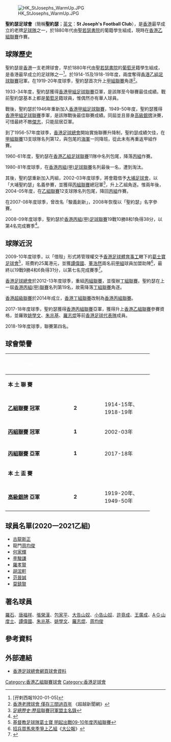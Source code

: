 {{Infobox football club
| clubname   = 騰翱聖約瑟
| image      = [[File:LeaperFC.png|180px]]
| fullname   = 聖約瑟足球會
| nickname   = 
| founded    = 1880年代
| ground     = 
| capacity   = 
| chairman   = 李大偉
| manager    = 
| league     = [[香港乙組聯賽|香港乙組聯賽]]
| season     = [[2020–21年香港乙組聯賽|2020–21]]
| position   = 港乙，第 5 位
| shirtsupplier = {{link-it|lotto|lotto}}
| shirtsponsors = SIGKIO
| pattern_la1=|pattern_b1=|pattern_ra1=
| leftarm1=4169E1|body1=4169E1|rightarm1=4169E1|shorts1=000000|socks1=000000
| pattern_la2=|pattern_b2=|pattern_ra2=
| leftarm2 = FFFFFF|body2=FFFFFF|rightarm2=FFFFFF|shorts2=FFFFFF|socks2=FFFFFF
}}
[[File:HK_StJosephs_WarmUp.JPG|thumb]]

'''聖約瑟足球會'''（簡稱'''聖約瑟'''；[[英文|英文]]：'''St Joseph's Football Club'''），是[[香港|香港]]最早成立的老牌[[足球隊|足球隊]]之一，於1880年代由[[聖若瑟書院|聖若瑟書院]]的葡籍學生組成，現時在[[香港乙組聯賽|香港乙組聯賽]]作賽。

==球隊歷史==
聖約瑟是[[香港|香港]]一支老牌球會，早於1880年代由[[聖若瑟書院|聖若瑟書院]]的[[葡萄牙|葡萄牙]]籍學生組成，是香港最早成立的足球隊之一<ref>[孖剌西報1920-01-05]</ref>。於1914-15及1918-19年度，兩度奪得[[香港乙組足球聯賽|香港乙組足球聯賽]]冠軍。在1919-20年度球季，聖約瑟首次升上[[香港甲組足球聯賽|甲組聯賽]]角逐<ref>[http://beyondnewsnet.com/20141104-hk-football-clubs-that-are-over-100-years/ 香港老牌球會 僅存三間過百年] {{Wayback|url=http://beyondnewsnet.com/20141104-hk-football-clubs-that-are-over-100-years/ |date=20141104163058 }}《超越新聞網》</ref>。

1933-34年度，聖約瑟獲得[[香港甲組足球聯賽|香港甲組足球聯賽]]亞軍，是該隊至今聯賽最佳成績。戰前聖約瑟基本上都是[[葡萄牙|葡萄牙]]籍球員，惟偶然亦有華人球員。

戰後，聖約瑟於1946年重新加入[[香港甲組足球聯賽|香港甲組足球聯賽]]，1949-50年度，聖約瑟獲得[[香港甲組足球聯賽|香港甲組足球聯賽]]季軍，是該隊戰後最佳聯賽成績。同屆並且晉身[[香港足球高級銀牌賽|高級銀牌]]決賽，可惜最終不敵[[傑志|傑志]]，只能屈居亞軍。

到了1956-57年度球季，[[香港足球總會|香港足球總會]]開始實施聯賽升降制，聖約瑟成績欠佳，在[[香港甲組足球聯賽|甲組聯賽]]13支球隊名列第12，與包尾的[[海軍足球隊|海軍]]一同降班，從此未有再重返甲組作賽。

1960-61年度，聖約瑟在[[香港乙組足球聯賽|香港乙組足球聯賽]]11隊中名列包尾，降落[[香港丙組足球聯賽|丙組]]作賽。

1980-81年度球季，在[[香港丙組(甲)足球聯賽|香港丙組(甲)足球聯賽]]名列最後一名，遭到淘汰。

其後，聖約瑟重新加入丙組，2002-03年度球季，將會籍借予[[大埔足球會|大埔足球會]]，以「大埔聖約瑟」名義參賽，並獲得[[香港丙組足球聯賽|丙組聯賽]]總冠軍<ref>[http://www.hkfa.com/zh-hk/load_page.php?pid=93 足總歷史:歷屆聯賽冠軍盟主名錄]</ref>，升上乙組角逐。惟兩年後，2004-05年度，在[[香港乙組足球聯賽|乙組聯賽]]12支球隊名列包尾，降回[[香港丙組足球聯賽|丙組]]作賽。

在2007-08年度球季，曾改名「駿義創新」，2008年恢復以「聖約瑟」名字參賽。

2008-09年度球季，聖約瑟於[[香港丙組(甲)足球聯賽|香港丙組(甲)足球聯賽]]19戰10勝8和1負得38分，以第4名完成賽季<ref>{{Cite web |url=http://www.hkfa.com/zh-hk/match_score_table.php?leagueyear=2008-2009&leagueyear_id=215 |title=2008/09年度丙組(甲)聯賽總積分表 |accessdate=2009-10-06 |archive-date=2012-09-04 |archive-url=https://archive.is/20120904050535/http://www.hkfa.com/zh-hk/match_score_table.php?leagueyear=2008-2009&leagueyear_id=215 |dead-url=no }}</ref>。

==球隊近況==
2009-10年度球季，以「借殼」形式將管理權交予[[香港足球體育事工|香港足球體育事工]]轄下的[[葛士寶足球會|葛士寶足球會]]<ref>
[http://christiantimes.org.hk/Common/Reader/News/ShowNews.jsp?Nid=55493&Pid=1&Version=0&Cid=145&Charset=big5_hkscs 基督教足球隊葛士寶 明起出戰09-10年度丙組聯賽]</ref>，班費約25萬港元，並獲[[譚偉國|譚偉國]]、[[董浩然|董浩然]]兩名前[[香港甲組足球聯賽|甲組]]球員加盟助陣<ref>
[http://www.takungpao.com.hk/news/10/05/19/WF-1259876.htm 招兵買馬來季爭上乙組]{{dead link|date=2018年1月 |bot=InternetArchiveBot |fix-attempted=yes }}《[[大公報|大公報]]》</ref>，最終以19戰9勝4和6負得31分，以第七名完成賽季<ref>{{Cite web |url=http://www.hkfa.com/zh-hk/match_score_table.php?leagueyear=2009-2010&leagueyear_id=288 |title=2009/10年度丙組(甲)聯賽總積分表 |access-date=2010-04-20 |archive-url=https://web.archive.org/web/20100809142854/http://www.hkfa.com/zh-hk/match_score_table.php?leagueyear=2009-2010&leagueyear_id=288 |archive-date=2010-08-09 |dead-url=yes }}</ref>。

[[香港足球總會|香港足球總會]]於2012-13年度球季，重組[[香港丙組足球聯賽|丙組聯賽]]，並復辦[[香港丁組足球聯賽|丁組聯賽]]。聖約瑟在上一屆[[香港丙組(甲)聯賽|香港丙組(甲)聯賽]]名列第19名，故需降落[[香港丁組足球聯賽|丁組聯賽]]角逐。

[[香港超級聯賽|香港超級聯賽]]於2014年成立，[[香港丁組足球聯賽|香港丁組聯賽]]改制為[[香港丙組聯賽|香港丙組聯賽]]。

2017-18年度球季，聖約瑟獲得[[香港丙組聯賽|香港丙組聯賽]]亞軍，獲得升上[[香港乙組聯賽|香港乙組聯賽]]參賽資格，並羅致[[姚學文|姚學文]]、[[朱兆基|朱兆基]]、[[羅志焜|羅志焜]]等前[[香港足球代表隊|香港足球代表隊]]成員。

2018-19年度球季，聯賽第四名。

==球會榮譽==
{| width=75% 
|- bgcolor=#0055A3
!width=30%|<font color="white"> '''榮譽'''
!width=5%|<font color="white"> '''次數'''
!!width=40%|<font color="white"> '''年度'''
|-
!colspan=6 bgcolor=#EFEFEF| '''本   土   聯   賽'''
|- bgcolor=#D0E7FF
|'''[[香港乙組足球聯賽|乙組聯賽]] 冠軍'''
|align=center|'''2'''
|1914-15年、1918-19年
|- bgcolor=#D0E7FF
|'''[[香港丙組足球聯賽|丙組聯賽]] 冠軍'''
|align=center|'''1'''
|2002-03年
|-
|- bgcolor=#D0E7FF
|'''[[香港丙組足球聯賽|丙組聯賽]] 亞軍'''
|align=center|'''1'''
|2017-18年
|-
!colspan=6 bgcolor=#EFEFEF| '''本   土   盃   賽'''
|- bgcolor=#D0E7FF
|'''[[香港足球高級銀牌賽|高級銀牌]] 亞軍'''
|align=center|'''2'''
|1919-20年、1949-50年
|}

==球員名單(2020一2021乙組)==
*[[古龍斯正|古龍斯正]]
*龍門[[周均俊|周均俊]]
*[[何家輝|何家輝]]
*[[李駿謙|李駿謙]]
*[[羅孝賢|羅孝賢]]
*[[胡浤軒|胡浤軒]]
*[[范晉誠|范晉誠]]
*[[莫鎮賢(球員)|莫鎮賢]]

==著名球員==
[[羅石|羅石]]、[[唐福祥|唐福祥]]、[[張榮漢|張榮漢]]、[[包家平|包家平]]、[[大告山奴|大告山奴]]、[[小告山奴|小告山奴]]、[[許竟成|許竟成]]、[[王廣成|王廣成]]、[[A·G·山度士|A·G·山度士]]、[[譚偉國|譚偉國]]、[[朱兆基|朱兆基]]、[[姚學文|姚學文]]、[[羅志焜|羅志焜]]、[[周均俊|周均俊]]

==參考資料==
<div class="references-small">
<references/>
</div>

==外部連結==
*[http://www.hkfa.com/zh-hk/team_list.php?club_id=36&leagueyearteam_id=&leagueyear_id=203 香港足球總會網頁球會資料]

{{香港乙組聯賽}}

[[Category:香港乙組聯賽球會|Category:香港乙組聯賽球會]]
[[Category:香港足球會|Category:香港足球會]]